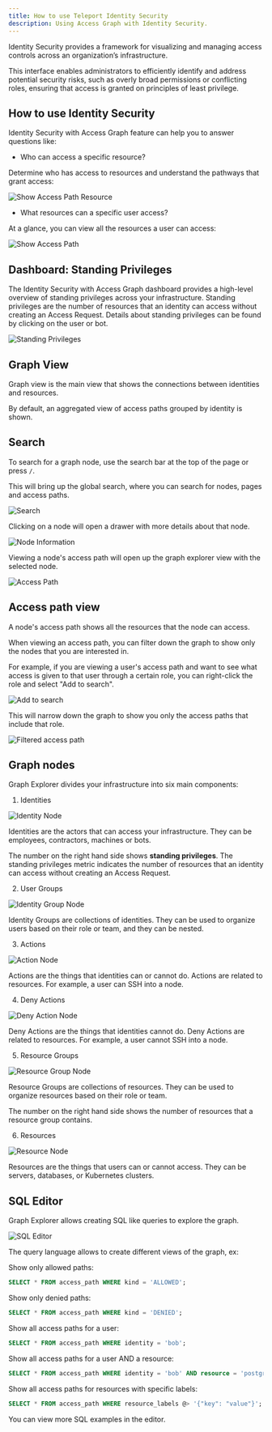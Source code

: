 ```yaml
---
title: How to use Teleport Identity Security
description: Using Access Graph with Identity Security.
---
```


Identity Security provides a framework for visualizing and managing access controls across an organization’s infrastructure.

This interface enables administrators to efficiently identify and address potential security risks,
such as overly broad permissions or conflicting roles, ensuring that access is granted
on principles of least privilege.

## How to use Identity Security

Identity Security with Access Graph feature can help you to answer questions like:

- Who can access a specific resource?

Determine who has access to resources and understand the pathways that grant access:

![Show Access Path Resource](../../../img/access-graph/show-access-path-resource.gif)

- What resources can a specific user access?

At a glance, you can view all the resources a user can access:

![Show Access Path](../../../img/access-graph/show-access-path.gif)

## Dashboard: Standing Privileges

The Identity Security with Access Graph dashboard provides a high-level overview of standing privileges across
your infrastructure.  Standing privileges are the number of resources that an identity can access 
without creating an Access Request. Details about standing privileges can be found by clicking on the
user or bot. 

![Standing Privileges](../../../img/access-graph/standing-privileges.png)

## Graph View

Graph view is the main view that shows the connections between identities and resources.

By default, an aggregated view of access paths grouped by identity is shown.

## Search

To search for a graph node, use the search bar at the top of the page or press `/`.

This will bring up the global search, where you can search for nodes, pages and access paths.

![Search](../../../img/access-graph/search.png)

Clicking on a node will open a drawer with more details about that node.

![Node Information](../../../img/access-graph/node-information.png)

Viewing a node's access path will open up the graph explorer view with the selected node.

![Access Path](../../../img/access-graph/access-path.png)

## Access path view

A node's access path shows all the resources that the node can access.

When viewing an access path, you can filter down the graph to show only the nodes that you are interested in.

For example, if you are viewing a user's access path and want to see what access is given to that user through a certain role, you can right-click the role and select "Add to search".

![Add to search](../../../img/access-graph/add-to-search.png)

This will narrow down the graph to show you only the access paths that include that role.

![Filtered access path](../../../img/access-graph/filtered-access-path.png)

## Graph nodes

Graph Explorer divides your infrastructure into six main components:

1. Identities

![Identity Node](../../../img/access-graph/identity-node.png)

Identities are the actors that can access your infrastructure. They can be employees, contractors, machines or bots.

The number on the right hand side shows **standing privileges**. The standing privileges metric indicates the number of
resources that an identity can access without creating an Access Request.

2. User Groups

![Identity Group Node](../../../img/access-graph/identity-group-node.png)

Identity Groups are collections of identities. They can be used to organize users
based on their role or team, and they can be nested.

3. Actions

![Action Node](../../../img/access-graph/allow-action-node.png)

Actions are the things that identities can or cannot do. Actions are related to resources.
For example, a user can SSH into a node.

4. Deny Actions

![Deny Action Node](../../../img/access-graph/deny-action-node.png)

Deny Actions are the things that identities cannot do. Deny Actions are related to resources.
For example, a user cannot SSH into a node.

5. Resource Groups

![Resource Group Node](../../../img/access-graph/resource-group-node.png)

Resource Groups are collections of resources. They can be used to organize resources based on their role or team.

The number on the right hand side shows the number of resources that a resource group contains.

6. Resources

![Resource Node](../../../img/access-graph/resource-node.png)

Resources are the things that users can or cannot access. They can be servers, databases, or Kubernetes clusters.

## SQL Editor

Graph Explorer allows creating SQL like queries to explore the graph.

![SQL Editor](../../../img/access-graph/sql-editor.png)

The query language allows to create different views of the graph, ex:

Show only allowed paths:

```sql
SELECT * FROM access_path WHERE kind = 'ALLOWED';
```

Show only denied paths:
```sql
SELECT * FROM access_path WHERE kind = 'DENIED';
```

Show all access paths for a user:
```sql
SELECT * FROM access_path WHERE identity = 'bob';
```

Show all access paths for a user AND a resource:
```sql
SELECT * FROM access_path WHERE identity = 'bob' AND resource = 'postgres';
```

Show all access paths for resources with specific labels:
```sql
SELECT * FROM access_path WHERE resource_labels @> '{"key": "value"}';
```

You can view more SQL examples in the editor.
